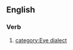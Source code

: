==English==
===Verb===
{{en-verb|unnerstands|unnerstanding|unnerstood}}
#{{form of|Eye dialect representation|understand}}[[category:Eye dialect]]